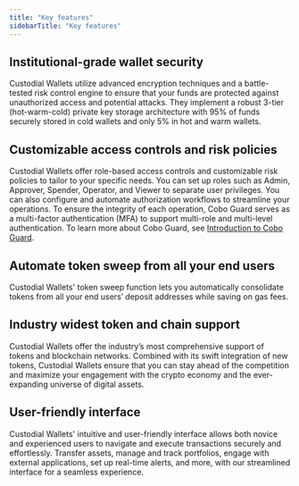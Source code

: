 ```yaml
---
title: "Key features"
sidebarTitle: "Key features"
---
```


## Institutional-grade wallet security
Custodial Wallets utilize advanced encryption techniques and a battle-tested risk control engine to ensure that your funds are protected against unauthorized access and potential attacks. They implement a robust 3-tier (hot-warm-cold) private key storage architecture with 95% of funds securely stored in cold wallets and only 5% in hot and warm wallets.

## Customizable access controls and risk policies
Custodial Wallets offer role-based access controls and customizable risk policies to tailor to your specific needs. You can set up roles such as Admin, Approver, Spender, Operator, and Viewer to separate user privileges. You can also configure and automate authorization workflows to streamline your operations. To ensure the integrity of each operation, Cobo Guard serves as a multi-factor authentication (MFA) to support multi-role and multi-level authentication. To learn more about Cobo Guard, see [Introduction to Cobo Guard](/cn/guard/introduction).

## Automate token sweep from all your end users
Custodial Wallets' token sweep function lets you automatically consolidate tokens from all your end users’ deposit addresses while saving on gas fees.

## Industry widest token and chain support
Custodial Wallets offer the industry’s most comprehensive support of tokens and blockchain networks. Combined with its swift integration of new tokens, Custodial Wallets ensure that you can stay ahead of the competition and maximize your engagement with the crypto economy and the ever-expanding universe of digital assets.

## User-friendly interface
Custodial Wallets' intuitive and user-friendly interface allows both novice and experienced users to navigate and execute transactions securely and effortlessly. Transfer assets, manage and track portfolios, engage with external applications, set up real-time alerts, and more, with our streamlined interface for a seamless experience.